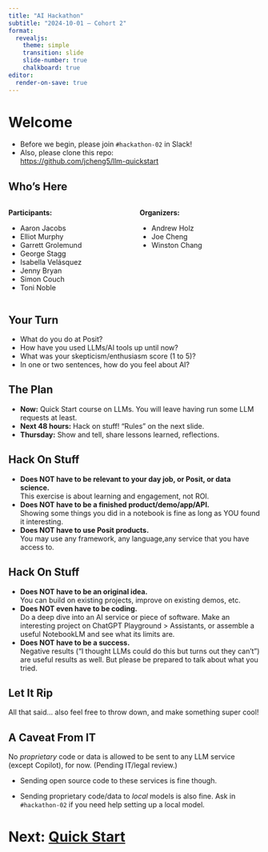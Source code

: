 ```yaml
---
title: "AI Hackathon"
subtitle: "2024-10-01 – Cohort 2"
format: 
  revealjs:
    theme: simple
    transition: slide
    slide-number: true
    chalkboard: true
editor:
  render-on-save: true
---
```


# Welcome

- Before we begin, please join `#hackathon-02` in Slack!
- Also, please clone this repo:  
  [https://github.com/jcheng5/llm-quickstart](https://github.com/jcheng5/llm-quickstart)

## Who's Here

::: {.columns}
::: {.column width="50%"}
**Participants:**

- Aaron Jacobs
- Elliot Murphy
- Garrett Grolemund
- George Stagg
- Isabella Velásquez
- Jenny Bryan
- Simon Couch
- Toni Noble
:::
::: {.column width="50%"}
**Organizers:**

- Andrew Holz
- Joe Cheng
- Winston Chang
:::
:::

## Your Turn

- What do you do at Posit?
- How have you used LLMs/AI tools up until now?
- What was your skepticism/enthusiasm score (1 to 5)?
- In one or two sentences, how do you feel about AI?

## The Plan

::: {.incremental}
- **Now:** Quick Start course on LLMs. You will leave having run some LLM requests at least.
- **Next 48 hours:** Hack on stuff! "Rules" on the next slide.
- **Thursday:** Show and tell, share lessons learned, reflections.
:::

## Hack On Stuff

- **Does NOT have to be relevant to your day job, or Posit, or data science.**  
  This exercise is about learning and engagement, not ROI.
- **Does NOT have to be a finished product/demo/app/API.**  
  Showing some things you did in a notebook is fine as long as YOU found it interesting.
- **Does NOT have to use Posit products.**  
  You may use any framework, any language,any service that you have access to.

## Hack On Stuff

- **Does NOT have to be an original idea.**  
  You can build on existing projects, improve on existing demos, etc.
- **Does NOT even have to be coding.**  
  Do a deep dive into an AI service or piece of software. Make an interesting project on ChatGPT Playground > Assistants, or assemble a useful NotebookLM and see what its limits are.
- **Does NOT have to be a success.**  
  Negative results (“I thought LLMs could do this but turns out they can’t”) are useful results as well. But please be prepared to talk about what you tried.

## Let It Rip

All that said... also feel free to throw down, and make something super cool!

## A Caveat From IT

No _proprietary_ code or data is allowed to be sent to any LLM service (except Copilot), for now. (Pending IT/legal review.)

- Sending open source code to these services is fine though.

- Sending proprietary code/data to _local_ models is also fine. Ask in `#hackathon-02` if you need help setting up a local model.

# Next: [Quick Start](quickstart.qmd)